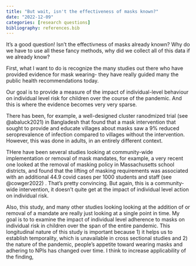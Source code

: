 ```yaml
---
title: "But wait, isn't the effectiveness of masks known?"
date: "2022-12-09"
categories: [research questions]
bibliography: references.bib
---
```


It's a good question! Isn't the effectivness of masks already known? Why do we have to use all these fancy methods, why did we collect all of this data if we already know?

First, what I want to do is recognize the many studies out there who have provided evidence for mask wearing- they have really guided many the public health recommendations today.

Our goal is to provide a measure of the impact of individual-level behaviour on individual level risk for children over the course of the pandemic. And this is where the evidence becomes very very sparse.

There has been, for example, a well-designed cluster ranodmized trial (see @abaluck2021) in Bangladesh that found that a mask intervention that sought to provide and educate villages about masks saw a 9% reduced seroprevalence of infection compared to villages without the intervention. However, this was done in adults, in an entirely different context.

THere have been several studies looking at community-wide implementation or removal of mask mandates, for example, a very recent one looked at the removal of masking policy in Massachusetts school districts, and found that the lifting of masking requirements was associated with an additional 44.9 covid cases per 1000 students and staff (see @cowger2022) . That's pretty convincing. But again, this is a community-wide intervention, it doesn't quite get at the impact of individual level action on individual risk.

Also, this study, and many other studies looking looking at the addition of or removal of a mandate are really just looking at a single point in time. My goal is to to examine the impact of individual level adherence to masks on individual risk in children over the span of the entire pandemic. This longitudinal nature of this study is important because 1) it helps us to establish temporality, which is unavailable in cross sectional studies and 2) the nature of the pandemic, people's appetite toward wearing masks and adhering to NPIs has changed over time. I think to increase applicability of the finding,
